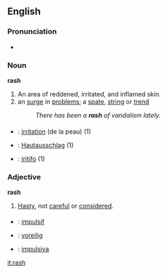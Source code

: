 ==English==
===Pronunciation===
*{{audio|en-us-rash.ogg|Audio (US)}}

===Noun===
'''rash'''
#An area of reddened, irritated, and inflamed skin.
#an [[surge]] in [[problem]]s; a [[spate]], [[string]] or [[trend]]
#:''There has been a '''rash''' of vandalism lately.''

===={{trans}}====

* {{fr}} : [[irritation]] (de la peau) (1)
* {{de}} : [[Hautausschlag]] (1)
* {{io}} : [[iritar|iritifo]] (1)

===Adjective===
'''rash'''
#[[hasty|Hasty]], not [[careful]] or [[considered]].

===={{trans}}====

* {{fr}} : [[impulsif]]
* {{de}} : [[voreilig]]
* {{io}} : [[impulsiva]]

[[it:rash]]